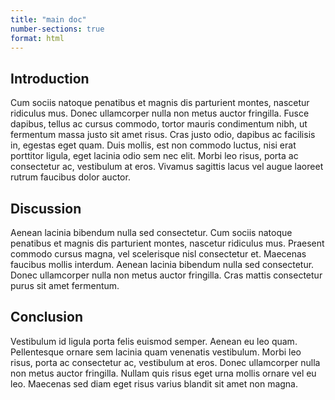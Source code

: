 ```yaml
---
title: "main doc"
number-sections: true
format: html
---
```


## Introduction

Cum sociis natoque penatibus et magnis dis parturient montes, nascetur ridiculus mus. Donec ullamcorper nulla non metus auctor fringilla. Fusce dapibus, tellus ac cursus commodo, tortor mauris condimentum nibh, ut fermentum massa justo sit amet risus. Cras justo odio, dapibus ac facilisis in, egestas eget quam. Duis mollis, est non commodo luctus, nisi erat porttitor ligula, eget lacinia odio sem nec elit. Morbi leo risus, porta ac consectetur ac, vestibulum at eros. Vivamus sagittis lacus vel augue laoreet rutrum faucibus dolor auctor.

## Discussion 

Aenean lacinia bibendum nulla sed consectetur. Cum sociis natoque penatibus et magnis dis parturient montes, nascetur ridiculus mus. Praesent commodo cursus magna, vel scelerisque nisl consectetur et. Maecenas faucibus mollis interdum. Aenean lacinia bibendum nulla sed consectetur. Donec ullamcorper nulla non metus auctor fringilla. Cras mattis consectetur purus sit amet fermentum.

## Conclusion

Vestibulum id ligula porta felis euismod semper. Aenean eu leo quam. Pellentesque ornare sem lacinia quam venenatis vestibulum. Morbi leo risus, porta ac consectetur ac, vestibulum at eros. Donec ullamcorper nulla non metus auctor fringilla. Nullam quis risus eget urna mollis ornare vel eu leo. Maecenas sed diam eget risus varius blandit sit amet non magna.
